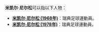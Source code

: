 '''米凯尔·尼尔松'''可以指以下人物：

* '''[[米凯尔·尼尔松_(1968年)|米凯尔·尼尔松 (1968年)]]'''：瑞典足球運動員。
* '''[[米凯尔·尼尔松_(1978年)|米凯尔·尼尔松 (1978年)]]'''：瑞典足球運動員。

{{Disambiguation|M|Cat=六字人名譯名消歧義}}